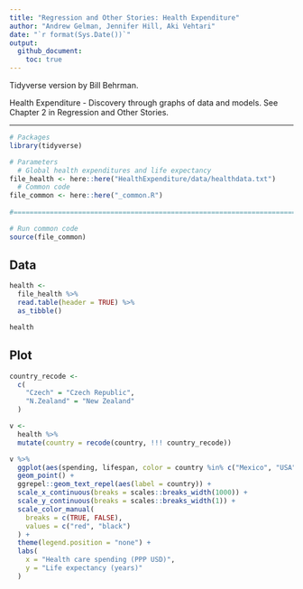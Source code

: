 ```yaml
---
title: "Regression and Other Stories: Health Expenditure"
author: "Andrew Gelman, Jennifer Hill, Aki Vehtari"
date: "`r format(Sys.Date())`"
output:
  github_document:
    toc: true
---
```

Tidyverse version by Bill Behrman.

Health Expenditure - Discovery through graphs of data and
models. See Chapter 2 in Regression and Other Stories.

-------------

```r
# Packages
library(tidyverse)

# Parameters
  # Global health expenditures and life expectancy
file_health <- here::here("HealthExpenditure/data/healthdata.txt")
  # Common code
file_common <- here::here("_common.R")
  
#===============================================================================

# Run common code
source(file_common)
```

## Data

```r
health <- 
  file_health %>% 
  read.table(header = TRUE) %>% 
  as_tibble()

health
```

## Plot

```r
country_recode <- 
  c(
    "Czech" = "Czech Republic",
    "N.Zealand" = "New Zealand"
  )

v <- 
  health %>% 
  mutate(country = recode(country, !!! country_recode))

v %>% 
  ggplot(aes(spending, lifespan, color = country %in% c("Mexico", "USA"))) +
  geom_point() +
  ggrepel::geom_text_repel(aes(label = country)) +
  scale_x_continuous(breaks = scales::breaks_width(1000)) +
  scale_y_continuous(breaks = scales::breaks_width(1)) +
  scale_color_manual(
    breaks = c(TRUE, FALSE),
    values = c("red", "black")
  ) +
  theme(legend.position = "none") +
  labs(
    x = "Health care spending (PPP USD)",
    y = "Life expectancy (years)"
  )
```

